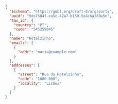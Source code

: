 ```json InvoiceXpress supplier example expandable
  {
    "$schema": "https://gobl.org/draft-0/org/party",
    "uuid": "9de7584f-ea5c-42a7-b159-5e4c6a280a5c",
    "tax_id": {
      "country": "PT",
      "code": "545259045"
    },
    "name": "Hotelzinho",
    "emails": [
      {
        "addr": "maria@example.com"
      }
    ],
    "addresses": [
      {
        "street": "Rua do Hotelzinho",
        "code": "1000-000",
        "locality": "Lisboa"
      }
    ]
  }
```